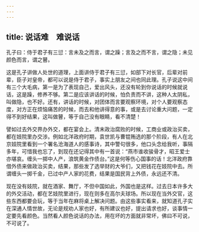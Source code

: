 ```yaml
---
---
---
```

title: 说话难　难说话
---




孔子曰：侍于君子有三愆：言未及之而言，谓之躁；言及之而不言，谓之隐；未见颜色而言，谓之瞽。

这是孔子讲做人处世的道理，上面讲侍于君子有三愆，如部下对长官，后辈对前辈，臣子对皇帝，都可以说是侍于君子，事实上朋友之间也同此理。孔子说这中间有三个大毛病，第一是为了表现自己，爱出风头，还没有轮到你说话的时候就说话，这是躁，修养不够。第二是应该讲话的时候，怕负责而不讲，这种人太阴私，叫做隐，也不好。还有，讲话的时候，对团体而言要观察环境，对个人要观察态度，对方正在烦恼痛苦的时候，而去和他讲得意的事，或是去讨论重大问题，一定得不到好结果，这叫做瞽，等于自己没有眼睛，看不清楚！

譬如过去外交界办外交，都在宴会上。清末政治腐败的时候，工商业或政治买卖，都在妓院里办交涉。例如北洋政府时期，袁世凯与曹锟贿选的那个阶段，有人在北京妓院里看到一个署名沧海道人的感事诗，其中警句很多，他口头念给我听，事隔多年，可惜我也忘了，到现在还记得其中有一首说：“燕市谁收骏骨才，昭王爱士亦堪哀。缠头一掷中人产，浪筑黄金作债台。”这是何等伤心国事的话！北洋政府靠借外债来做政治买卖，结果，那些发了选举财的大爷们，又把钱花在妓院中去。所谓缠头一掷千金，已过中产人家的花费，结果是国民背上外债，永远还不清。

现在没有妓院，就在酒家、舞厅，不但中国如此，外国也是这样。过去日本许多大的外交活动，都在艺妓院里进行，现在则多在高尔夫球场。所以现在当外交官，这些东西都要会玩，等于当年在麻将桌上解决问题。由这些事实看来，就知道孔子实在深通人情世故，无论是规劝人家也好，有所建议也好，提出请求也好，谈事情一定要先看颜色。当然看人颜色说话的办法，用在坏的方面就非常坏，佛曰不可说，不可说了。